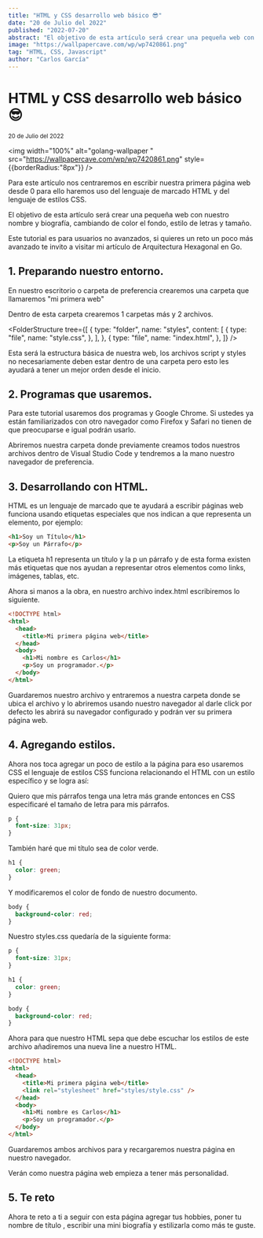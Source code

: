 ```yaml
---
title: "HTML y CSS desarrollo web básico 😎"
date: "20 de Julio del 2022"
published: "2022-07-20"
abstract: "El objetivo de esta artículo será crear una pequeña web con nuestro nombre y biografía, cambiando de color el fondo, estilo de letras y tamaño."
image: "https://wallpapercave.com/wp/wp7420861.png"
tag: "HTML, CSS, Javascript"
author: "Carlos García"
---
```


# HTML y CSS desarrollo web básico 😎

<small>20 de Julio del 2022</small>
<EditPost path="html-css-desarrollo-web-basico" />

<img
  width="100%"
  alt="golang-wallpaper "
  src="https://wallpapercave.com/wp/wp7420861.png"
  style={{borderRadius:"8px"}}
/>

Para este artículo nos centraremos en escribir nuestra primera página web desde 0 para ello haremos uso del lenguaje de marcado HTML y del lenguaje de estilos CSS.

El objetivo de esta artículo será crear una pequeña web con nuestro nombre y biografía, cambiando de color el fondo, estilo de letras y tamaño.

Este tutorial es para usuarios no avanzados, si quieres un reto un poco más avanzado te invito a visitar mi artículo de Arquitectura Hexagonal en Go.

## 1. Preparando nuestro entorno.

En nuestro escritorio o carpeta de preferencia crearemos una carpeta que llamaremos "mi primera web"

Dentro de esta carpeta crearemos 1 carpetas más y 2 archivos.

<FolderStructure
  tree={[
    {
      type: "folder",
      name: "styles",
      content: [
        {
          type: "file",
          name: "style.css",
        },
      ],
    },
    {
      type: "file",
      name: "index.html",
    },
  ]}
/>

Esta será la estructura básica de nuestra web, los archivos script y styles no necesariamente deben estar dentro de una carpeta pero esto les ayudará a tener un mejor orden desde el inicio.

## 2. Programas que usaremos.

Para este tutorial usaremos dos programas <BlogLink url="https://code.visualstudio.com/download" content="Visual Studio Code"/> y Google Chrome. Si ustedes ya están familiarizados con otro navegador como Firefox y Safari no tienen de que preocuparse e igual podrán usarlo.

Abriremos nuestra carpeta donde previamente creamos todos nuestros archivos dentro de Visual Studio Code y tendremos a la mano nuestro navegador de preferencia.

## 3. Desarrollando con HTML.

HTML es un lenguaje de marcado que te ayudará a escribir páginas web funciona usando etiquetas especiales que nos indican a que representa un elemento, por ejemplo:

```html
<h1>Soy un Título</h1>
<p>Soy un Párrafo</p>
```

La etiqueta h1 representa un título y la p un párrafo y de esta forma existen más etiquetas que nos ayudan a representar otros elementos como links, imágenes, tablas, etc.

Ahora si manos a la obra, en nuestro archivo index.html escribiremos lo siguiente.

```html
<!DOCTYPE html>
<html>
  <head>
    <title>Mi primera página web</title>
  </head>
  <body>
    <h1>Mi nombre es Carlos</h1>
    <p>Soy un programador.</p>
  </body>
</html>
```

Guardaremos nuestro archivo y entraremos a nuestra carpeta donde se ubica el archivo y lo abriremos usando nuestro navegador al darle click por defecto les abrirá su navegador configurado y podrán ver su primera página web.

## 4. Agregando estilos.

Ahora nos toca agregar un poco de estilo a la página para eso usaremos CSS el lenguaje de estilos CSS funciona relacionando el HTML con un estilo específico y se logra así:

Quiero que mis párrafos tenga una letra más grande entonces en CSS especificaré el tamaño de letra para mis párrafos.

```css
p {
  font-size: 31px;
}
```

También haré que mi título sea de color verde.

```css
h1 {
  color: green;
}
```

Y modificaremos el color de fondo de nuestro documento.

```css
body {
  background-color: red;
}
```

Nuestro styles.css quedaría de la siguiente forma:

```css
p {
  font-size: 31px;
}

h1 {
  color: green;
}

body {
  background-color: red;
}
```

Ahora para que nuestro HTML sepa que debe escuchar los estilos de este archivo añadiremos una nueva line a nuestro HTML.

```html
<!DOCTYPE html>
<html>
  <head>
    <title>Mi primera página web</title>
    <link rel="stylesheet" href="styles/style.css" />
  </head>
  <body>
    <h1>Mi nombre es Carlos</h1>
    <p>Soy un programador.</p>
  </body>
</html>
```

Guardaremos ambos archivos para y recargaremos nuestra página en nuestro navegador.

Verán como nuestra página web empieza a tener más personalidad.

## 5. Te reto

Ahora te reto a ti a seguir con esta página agregar tus hobbies, poner tu nombre de título , escribir una mini biografía y estilizarla como más te guste.
